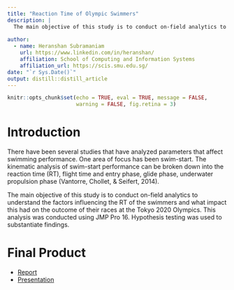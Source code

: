 ```yaml
---
title: "Reaction Time of Olympic Swimmers"
description: |
  The main objective of this study is to conduct on-field analytics to understand the factors influencing the RT of the swimmers and what impact this had on the outcome of their races at the Tokyo 2020 Olympics with the use of hypothesis testing.
  
author:
  - name: Heranshan Subramaniam
    url: https://www.linkedin.com/in/heranshan/
    affiliation: School of Computing and Information Systems
    affiliation_url: https://scis.smu.edu.sg/
date: "`r Sys.Date()`"
output: distill::distill_article
---
```


```r
knitr::opts_chunk$set(echo = TRUE, eval = TRUE, message = FALSE,
                      warning = FALSE, fig.retina = 3)
```

# Introduction

There have been several studies that have analyzed parameters that affect swimming performance. One area of focus has been swim-start. The kinematic analysis of swim-start performance can be broken down into the reaction time (RT), flight time and entry phase, glide phase, underwater propulsion phase (Vantorre, Chollet, & Seifert, 2014).

The main objective of this study is to conduct on-field analytics to understand the factors influencing the RT of the swimmers and what impact this had on the outcome of their races at the Tokyo 2020 Olympics. This analysis was conducted using JMP Pro 16. Hypothesis testing was used to substantiate findings.

# Final Product

- [Report](https://drive.google.com/file/d/1-wUA8LUiuLUZMlI-sLo-hAwKECl3bJ_r/view?usp=sharing)
- [Presentation](https://drive.google.com/file/d/1-XDtFfTgADLKGZjXIX1-z_RtxSU4zUZx/view?usp=sharing)